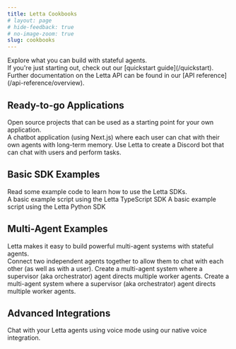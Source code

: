 ```yaml
---
title: Letta Cookbooks
# layout: page
# hide-feedback: true
# no-image-zoom: true
slug: cookbooks
---
```


<style>
  {`
    img {
      cursor: pointer !important;
    }
    .rm-Lightbox-trigger {
      cursor: pointer !important;
    }
    [data-rmiz-wrap="visible"],
    [data-rmiz-wrap="hidden"] {
      cursor: pointer !important;
    }

    main h1 {
        padding-left: 2rem !important;
        padding-right: 2rem !important;
    }

    main {
      max-width: 1195px !important;
      margin-left: auto !important;
      margin-right: auto !important;
    }

    .text-blurb {
      width: 60% !important;
    }

    #fern-sidebar {
      display: none !important;
    }
  `}
</style>

<div className="max-w-7xl mx-auto px-8">

<div className="text-blurb">
Explore what you can build with stateful agents.<br />
If you're just starting out, check out our <Icon icon="fa-sharp fa-light fa-bolt" /> [quickstart guide](/quickstart).<br />
Further documentation on the Letta API can be found in our <Icon icon="fa-sharp fa-light fa-code" /> [API reference](/api-reference/overview).
</div>

## Ready-to-go Applications
<div className="text-blurb">
Open source projects that can be used as a starting point for your own application.
</div>

<CardGroup cols={2}>
  <Card
    title="LettaGPT chatbot application"
    icon="fa-sharp fa-light messages"
    href="https://github.com/letta-ai/letta-chatbot-template"
    iconPosition="left"
  >
A chatbot application (using Next.js) where each user can chat with their own agents with long-term memory.
  </Card>
  <Card
    title="Create a Discord Bot"
    icon="fa-sharp fa-light fa-comments"
    href="https://github.com/letta-ai/letta-discord-bot-example"
    iconPosition="left"
  >
Use Letta to create a Discord bot that can chat with users and perform tasks.
  </Card>
</CardGroup>


## Basic SDK Examples
<div className="text-blurb">
Read some example code to learn how to use the Letta SDKs.
</div>

<CardGroup cols={2}>
  <Card
    title="TypeScript SDK"
    icon="fa-brands fa-js"
    href="https://github.com/letta-ai/letta/tree/main/examples/docs/node/example.ts"
    iconPosition="left"
  >
A basic example script using the Letta TypeScript SDK
  </Card>
  <Card
    title="Python SDK"
    icon="fa-brands fa-python"
    href="https://github.com/letta-ai/letta/tree/main/examples/docs/example.py"
    iconPosition="left"
  >
A basic example script using the Letta Python SDK
  </Card>
</CardGroup>

## Multi-Agent Examples
<div className="text-blurb">
Letta makes it easy to build powerful multi-agent systems with stateful agents.
</div>

<CardGroup cols={2}>
  <Card
    title="Connecting agents to each other"
    icon="fa-sharp fa-light user-group"
    href="/cookbooks/multi-agent-async"
    iconPosition="left"
  >
Connect two independent agents together to allow them to chat with each other (as well as with a user).
  </Card>
  <Card
    title="Supervisor-Worker pattern (coming soon!)"
    icon="fa-sharp fa-light people-group"
    iconPosition="left"
  >
Create a multi-agent system where a supervisor (aka orchestrator) agent directs multiple worker agents.
  </Card>
  <Card
    title="Swarm pattern (coming soon!)"
    icon="fa-sharp fa-light bee"
    iconPosition="left"
  >
Create a multi-agent system where a supervisor (aka orchestrator) agent directs multiple worker agents.
  </Card>
</CardGroup>

## Advanced Integrations
<CardGroup cols={2}>
  <Card
    title="Advanced voice mode (coming soon!)"
    icon="fa-sharp fa-light fa-phone-volume"
    iconPosition="left"
  >
Chat with your Letta agents using voice mode using our native voice integration.
  </Card>
</CardGroup>

</div>
